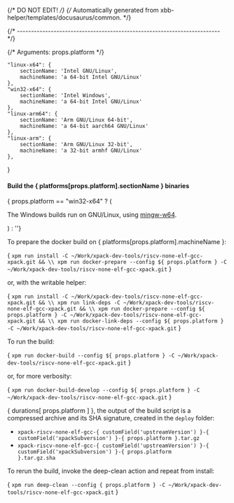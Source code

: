 {/* DO NOT EDIT! */}
{/* Automatically generated from xbb-helper/templates/docusaurus/common. */}



{/* ------------------------------------------------------------------------ */}

{/* Arguments: props.platform */}

    "linux-x64": {
        sectionName: 'Intel GNU/Linux',
        machineName: 'a 64-bit Intel GNU/Linux'
    },
    "win32-x64": {
        sectionName: 'Intel Windows',
        machineName: 'a 64-bit Intel GNU/Linux'
    },
    "linux-arm64": {
        sectionName: 'Arm GNU/Linux 64-bit',
        machineName: 'a 64-bit aarch64 GNU/Linux'
    },
    "linux-arm": {
        sectionName: 'Arm GNU/Linux 32-bit',
        machineName: 'a 32-bit armhf GNU/Linux'
    },
}

#### Build the { platforms[props.platform].sectionName } binaries

{ props.platform == "win32-x64" ? ( <p>The Windows builds run on GNU/Linux, using <a href="https://mingw-w64.org">mingw-w64</a>.</p> ) : ''}

To prepare the docker build on { platforms[props.platform].machineName }:

<CodeBlock language="sh"> {
`xpm run install -C ~/Work/xpack-dev-tools/riscv-none-elf-gcc-xpack.git && \\
xpm run docker-prepare --config ${ props.platform } -C ~/Work/xpack-dev-tools/riscv-none-elf-gcc-xpack.git`
} </CodeBlock>

or, with the writable helper:

<CodeBlock language="sh"> {
`xpm run install -C ~/Work/xpack-dev-tools/riscv-none-elf-gcc-xpack.git && \\
xpm run link-deps -C ~/Work/xpack-dev-tools/riscv-none-elf-gcc-xpack.git && \\
xpm run docker-prepare --config ${ props.platform } -C ~/Work/xpack-dev-tools/riscv-none-elf-gcc-xpack.git && \\
xpm run docker-link-deps --config ${ props.platform } -C ~/Work/xpack-dev-tools/riscv-none-elf-gcc-xpack.git`
} </CodeBlock>

To run the build:

<CodeBlock language="sh"> {
`xpm run docker-build --config ${ props.platform } -C ~/Work/xpack-dev-tools/riscv-none-elf-gcc-xpack.git`
} </CodeBlock>

or, for more verbosity:

<CodeBlock language="sh"> {
`xpm run docker-build-develop --config ${ props.platform } -C ~/Work/xpack-dev-tools/riscv-none-elf-gcc-xpack.git`
} </CodeBlock>

{ durations[ props.platform ] }, the output of the build script is a compressed
archive and its SHA signature, created in the `deploy` folder:

* <code>xpack-riscv-none-elf-gcc-{ customField('upstreamVersion') }-{ customField('xpackSubversion') }-{ props.platform }.tar.gz</code>
* <code>xpack-riscv-none-elf-gcc-{ customField('upstreamVersion') }-{ customField('xpackSubversion') }-{ props.platform }.tar.gz.sha</code>

To rerun the build, invoke the deep-clean action and repeat from install:

<CodeBlock language="sh"> {
`xpm run deep-clean --config { props.platform } -C ~/Work/xpack-dev-tools/riscv-none-elf-gcc-xpack.git`
} </CodeBlock>

